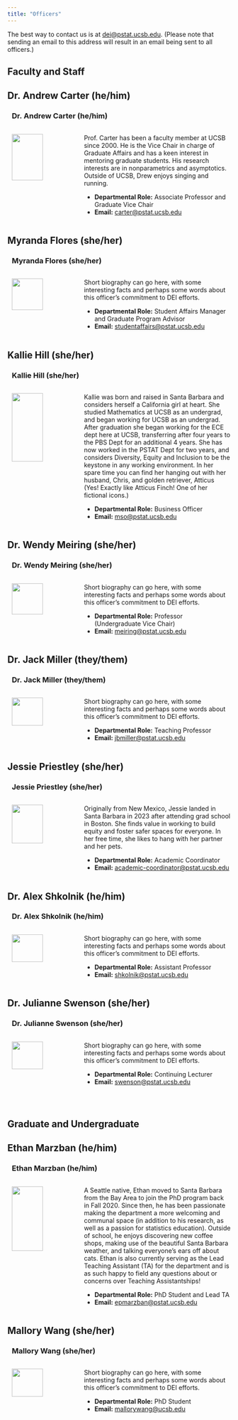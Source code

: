 ```yaml
---
title: "Officers"
---
```


The best way to contact us is at <a href="mailto:dei@pstat.ucsb.edu">dei@pstat.ucsb.edu</a>. (Please note that sending an email to this address will result in an email being sent to all officers.)

## Faculty and Staff

<!-- OFFICER: Dr. Carter -->
:::{.callout-note collapse="false"}
## Dr. Andrew Carter (he/him)

:::{style="padding-left:10px"}
### **Dr. Andrew Carter (he/him)**

::::{.columns}

:::{.column width="30%"}
<img src = "../Images/Profiles/Carter_AV.jpg" width = 70%>
:::

:::{.column width="70%"}

Prof. Carter has been a faculty member at UCSB since 2000. He is the Vice Chair in charge of Graduate Affairs and has a keen interest in mentoring graduate students. His research interests are in nonparametrics and asymptotics. Outside of UCSB, Drew enjoys singing and running.

- **Departmental Role:** Associate Professor and Graduate Vice Chair
- **Email:** <a href="mailto:carter@pstat.ucsb.edu">carter@pstat.ucsb.edu</a>
:::

::::

:::

:::

<!-- OFFICER: Myranda -->
:::{.callout-note collapse="false"}
## Myranda Flores (she/her)

:::{style="padding-left:10px"}
### **Myranda Flores (she/her)**

::::{.columns}

:::{.column width="30%"}
<img src = "../Images/Profiles/Flores_M.jpg" width = 70%>
:::

:::{.column width="70%"}

Short biography can go here, with some interesting facts and perhaps some words about this officer's commitment to DEI efforts.

- **Departmental Role:** Student Affairs Manager and Graduate Program Advisor
- **Email:** <a href="mailto:studentaffairs@pstat.ucsb.edu">studentaffairs@pstat.ucsb.edu</a>
:::

::::

:::

:::




<!-- OFFICER: Kallie -->
:::{.callout-note collapse="false"}
## Kallie Hill (she/her)

:::{style="padding-left:10px"}
### **Kallie Hill (she/her)**

::::{.columns}

:::{.column width="30%"}
<img src = "../Images/Profiles/Hill_Kallie.png" width = 70%>
:::

:::{.column width="70%"}

Kallie was born and raised in Santa Barbara and considers herself a California girl at heart. She studied Mathematics at UCSB as an undergrad, and began working for UCSB as an undergrad. After graduation she began working for the ECE dept here at UCSB, transferring after four years to the PBS Dept for an additional 4 years. She has now worked in the PSTAT Dept for two years, and considers Diversity, Equity and Inclusion to be the keystone in any working environment. In her spare time you can find her hanging out with her husband, Chris, and golden retriever, Atticus (Yes! Exactly like Atticus Finch! One of her fictional icons.)

- **Departmental Role:** Business Officer
- **Email:** <a href="mailto:mso@pstat.ucsb.edu">mso@pstat.ucsb.edu</a>
:::

::::

:::

:::





<!-- OFFICER: Dr. Meiring -->
:::{.callout-note collapse="false"}
## Dr. Wendy Meiring (she/her)

:::{style="padding-left:10px"}
### **Dr. Wendy Meiring (she/her)**

::::{.columns}

:::{.column width="30%"}
<img src = "../Images/Profiles/Meiring_W.jpg" width = 70%>
:::

:::{.column width="70%"}

Short biography can go here, with some interesting facts and perhaps some words about this officer's commitment to DEI efforts.

- **Departmental Role:** Professor (Undergraduate Vice Chair)
- **Email:** <a href="mailto:meiring@pstat.ucsb.edu">meiring@pstat.ucsb.edu</a>
:::

::::

:::

:::



<!-- OFFICER: Dr. Miller -->
:::{.callout-note collapse="false"}
## Dr. Jack Miller (they/them)

:::{style="padding-left:10px"}
### **Dr. Jack Miller (they/them)**

::::{.columns}

:::{.column width="30%"}
<img src = "../Images/Profiles/Miller_JB.jpg" width = 70%>
:::

:::{.column width="70%"}

Short biography can go here, with some interesting facts and perhaps some words about this officer's commitment to DEI efforts.

- **Departmental Role:** Teaching Professor
- **Email:** <a href="mailto:jbmiller@pstat.ucsb.edu">jbmiller@pstat.ucsb.edu</a>
:::

::::

:::

:::




<!-- OFFICER: Jessie Priestley -->
:::{.callout-note collapse="false"}
## Jessie Priestley (she/her)

:::{style="padding-left:10px"}
### **Jessie Priestley (she/her)**

::::{.columns}

:::{.column width="30%"}
<img src = "../Images/Profiles/Priestley_Jessie.jpg" width = 70%>
:::

:::{.column width="70%"}

Originally from New Mexico, Jessie landed in Santa Barbara in 2023 after attending grad school in Boston. She finds value in working to build equity and foster safer spaces for everyone. In her free time, she likes to hang with her partner and her pets.

- **Departmental Role:** Academic Coordinator
- **Email:** <a href="mailto:academic-coordinator@pstat.ucsb.edu">academic-coordinator@pstat.ucsb.edu</a>
:::

::::

:::

:::



<!-- OFFICER: Dr. Shkolnik -->
:::{.callout-note collapse="false"}
## Dr. Alex Shkolnik (he/him)

:::{style="padding-left:10px"}
### **Dr. Alex Shkolnik (he/him)**

::::{.columns}

:::{.column width="30%"}
<img src = "../Images/Profiles/Shkolnik_A.png" width = 70%>
:::

:::{.column width="70%"}

Short biography can go here, with some interesting facts and perhaps some words about this officer's commitment to DEI efforts.

- **Departmental Role:** Assistant Professor
- **Email:** <a href="mailto:shkolnik@pstat.ucsb.edu">shkolnik@pstat.ucsb.edu</a>
:::

::::

:::

:::


<!-- OFFICER: Dr. Swenson -->
:::{.callout-note collapse="false"}
## Dr. Julianne Swenson (she/her)

:::{style="padding-left:10px"}
### **Dr. Julianne Swenson (she/her)**

::::{.columns}

:::{.column width="30%"}
<img src = "../Images/Profiles/placeholder.png" width = 70%>
:::

:::{.column width="70%"}

Short biography can go here, with some interesting facts and perhaps some words about this officer's commitment to DEI efforts.

- **Departmental Role:** Continuing Lecturer
- **Email:** <a href="mailto:swenson@pstat.ucsb.edu">swenson@pstat.ucsb.edu</a>
:::

::::

:::

:::


\

## Graduate and Undergraduate

<!-- OFFICER: Ethan -->
:::{.callout-note collapse="false"}
## Ethan Marzban (he/him)

:::{style="padding-left:10px"}
### **Ethan Marzban (he/him)**

::::{.columns}

:::{.column width="30%"}
<img src = "../Images/Profiles/Marzban_E.png" width = 70%>
:::

:::{.column width="70%"}

A Seattle native, Ethan moved to Santa Barbara from the Bay Area to join the PhD program back in Fall 2020. Since then, he has been passionate making the department a more welcoming and communal space (in addition to his research, as well as a passion for statistics education). Outside of school, he enjoys discovering new coffee shops, making use of the beautiful Santa Barbara weather, and talking everyone's ears off about cats. Ethan is also currently serving as the Lead Teaching Assistant (TA) for the department and is as such happy to field any questions about or concerns over Teaching Assistantships!

- **Departmental Role:** PhD Student and Lead TA
- **Email:** <a href="mailto:epmarzban@pstat.ucsb.edu">epmarzban@pstat.ucsb.edu</a>
:::

::::

:::

:::



<!-- OFFICER: Mallory -->
:::{.callout-note collapse="false"}
## Mallory Wang (she/her)

:::{style="padding-left:10px"}
### **Mallory Wang (she/her)**

::::{.columns}

:::{.column width="30%"}
<img src = "../Images/Profiles/placeholder.png" width = 70%>
:::

:::{.column width="70%"}

Short biography can go here, with some interesting facts and perhaps some words about this officer's commitment to DEI efforts.

- **Departmental Role:** PhD Student
- **Email:** <a href="mailto:mallorywang@ucsb.edu">mallorywang@ucsb.edu</a>
:::

::::

:::

:::


